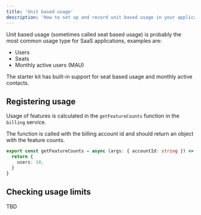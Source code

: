 ```yaml
---
title: 'Unit based usage'
description: 'How to set up and record unit based usage in your application'
---
```


Unit based usage (sometimes called seat based usage) is probably the most common usage type for SaaS applications, examples are:

- Users
- Seats
- Monthly active users (MAU)

The starter kit has built-in support for seat based usage and monthly active contacts.

## Registering usage

Usage of features is calculated in the `getFeatureCounts` function in the `billing` service.

The function is called with the billing account id and should return an object with the feature counts.

```ts
export const getFeatureCounts = async (args: { accountId: string }) => {
  return {
    users: 10,
  }
}
```

## Checking usage limits

TBD
